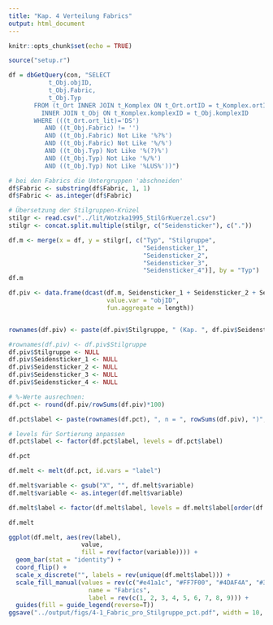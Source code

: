 ```yaml
---
title: "Kap. 4 Verteilung Fabrics"
output: html_document
---
```


```r
knitr::opts_chunk$set(echo = TRUE)
```

```r
source("setup.r")
```

```r
df = dbGetQuery(con, "SELECT
           t_Obj.objID, 
           t_Obj.Fabric,
           t_Obj.Typ
       FROM (t_Ort INNER JOIN t_Komplex ON t_Ort.ortID = t_Komplex.ortID)
         INNER JOIN t_Obj ON t_Komplex.komplexID = t_Obj.komplexID
       WHERE (((t_Ort.ort_lit)='DS')
          AND ((t_Obj.Fabric) != '')
          AND ((t_Obj.Fabric) Not Like '%?%')
          AND ((t_Obj.Fabric) Not Like '%/%')
          AND ((t_Obj.Typ) Not Like '%(?)%')
          AND ((t_Obj.Typ) Not Like '%/%')
          AND ((t_Obj.Typ) Not Like '%LUS%'))")

# bei den Fabrics die Untergruppen 'abschneiden'
df$Fabric <- substring(df$Fabric, 1, 1)
df$Fabric <- as.integer(df$Fabric)

# Übersetzung der Stilgruppen-Krüzel
stilgr <- read.csv("../lit/Wotzka1995_StilGrKuerzel.csv")
stilgr <- concat.split.multiple(stilgr, c("Seidensticker"), c("."))

df.m <- merge(x = df, y = stilgr[, c("Typ", "Stilgruppe", 
                                     "Seidensticker_1", 
                                     "Seidensticker_2", 
                                     "Seidensticker_3", 
                                     "Seidensticker_4")], by = "Typ")
df.m
```

```r
df.piv <- data.frame(dcast(df.m, Seidensticker_1 + Seidensticker_2 + Seidensticker_3 + Seidensticker_4 + Stilgruppe ~ Fabric, 
                           value.var = "objID", 
                           fun.aggregate = length))


rownames(df.piv) <- paste(df.piv$Stilgruppe, " (Kap. ", df.piv$Seidensticker_1, ".", df.piv$Seidensticker_2, ".", df.piv$Seidensticker_3, ".", df.piv$Seidensticker_4, sep = "")

#rownames(df.piv) <- df.piv$Stilgruppe
df.piv$Stilgruppe <- NULL
df.piv$Seidensticker_1 <- NULL
df.piv$Seidensticker_2 <- NULL
df.piv$Seidensticker_3 <- NULL
df.piv$Seidensticker_4 <- NULL

# %-Werte ausrechnen:
df.pct <- round(df.piv/rowSums(df.piv)*100)

df.pct$label <- paste(rownames(df.pct), ", n = ", rowSums(df.piv), ")", sep = "")

# levels für Sortierung anpassen
df.pct$label <- factor(df.pct$label, levels = df.pct$label)

df.pct
```

```r
df.melt <- melt(df.pct, id.vars = "label")

df.melt$variable <- gsub("X", "", df.melt$variable)
df.melt$variable <- as.integer(df.melt$variable)

df.melt$label <- factor(df.melt$label, levels = df.melt$label[order(df.pct$label)])

df.melt
```

```r
ggplot(df.melt, aes(rev(label),
                    value,
                    fill = rev(factor(variable)))) + 
  geom_bar(stat = "identity") + 
  coord_flip() + 
  scale_x_discrete("", labels = rev(unique(df.melt$label))) + 
  scale_fill_manual(values = rev(c("#e41a1c", "#FF7F00", "#4DAF4A", "#377EB8", "#984EA3", "#999999", "#A65628", "#F781BF", "#FFFF33")), 
                      name = "Fabrics", 
                      label = rev(c(1, 2, 3, 4, 5, 6, 7, 8, 9))) + 
  guides(fill = guide_legend(reverse=T))
ggsave("../output/figs/4-1_Fabric_pro_Stilgruppe_pct.pdf", width = 10, height = 10)
```


